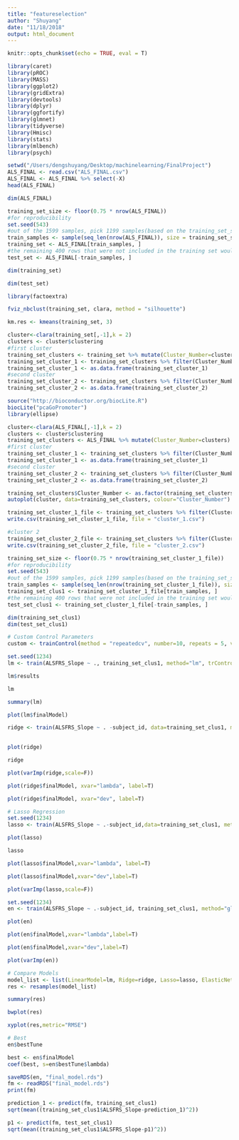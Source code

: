 ```yaml
---
title: "featureselection"
author: "Shuyang"
date: "11/18/2018"
output: html_document
---
```


```r
knitr::opts_chunk$set(echo = TRUE, eval = T)
```

```r
library(caret)
library(pROC)
library(MASS)
library(ggplot2)
library(gridExtra)
library(devtools)
library(dplyr)
library(ggfortify)
library(glmnet)
library(tidyverse)
library(Hmisc)
library(stats)
library(mlbench)
library(psych)
```




```r
setwd("/Users/dengshuyang/Desktop/machinelearning/FinalProject")
ALS_FINAL <- read.csv("ALS_FINAL.csv")
ALS_FINAL <- ALS_FINAL %>% select(-X)
head(ALS_FINAL)
```

```r
dim(ALS_FINAL)
```

```r
training_set_size <- floor(0.75 * nrow(ALS_FINAL))
#for reproducibility
set.seed(543)
#out of the 1599 samples, pick 1199 samples(based on the training_set_size) randomly for the training set
train_samples <- sample(seq_len(nrow(ALS_FINAL)), size = training_set_size)
training_set <- ALS_FINAL[train_samples, ]
#the remaining 400 rows that were not included in the training set would be designated as the test set 
test_set <- ALS_FINAL[-train_samples, ]

dim(training_set)
```

```r
dim(test_set)
```

```r
library(factoextra)

fviz_nbclust(training_set, clara, method = "silhouette")

km.res <- kmeans(training_set, 3)
```

```r
cluster<-clara(training_set[,-1],k = 2)
clusters <- cluster$clustering
#first cluster
training_set_clusters <- training_set %>% mutate(Cluster_Number=clusters)
training_set_cluster_1 <- training_set_clusters %>% filter(Cluster_Number==1) %>% select(-subject_id)
training_set_cluster_1 <- as.data.frame(training_set_cluster_1)
#second cluster
training_set_cluster_2 <- training_set_clusters %>% filter(Cluster_Number==2) %>% select(-subject_id)
training_set_cluster_2 <- as.data.frame(training_set_cluster_2)
```

```r
source("http://bioconductor.org/biocLite.R")
biocLite("pcaGoPromoter")
library(ellipse)

```


```r
cluster<-clara(ALS_FINAL[,-1],k = 2)
clusters <- cluster$clustering
training_set_clusters <- ALS_FINAL %>% mutate(Cluster_Number=clusters)
#first cluster
training_set_cluster_1 <- training_set_clusters %>% filter(Cluster_Number==1) %>% select(-subject_id)
training_set_cluster_1 <- as.data.frame(training_set_cluster_1)
#second cluster
training_set_cluster_2 <- training_set_clusters %>% filter(Cluster_Number==2) %>% select(-subject_id)
training_set_cluster_2 <- as.data.frame(training_set_cluster_2)
```



```r
training_set_clusters$Cluster_Number <- as.factor(training_set_clusters$Cluster_Number)
autoplot(cluster, data=training_set_clusters, colour="Cluster_Number") + labs(title="CLARA Clustering", x="PC1", y="PC2", color="Cluster_Number")
```

```r
training_set_cluster_1_file <- training_set_clusters %>% filter(Cluster_Number==1) %>% select(subject_id, ALSFRS_Slope, Q2_Salivation, Q3_Swallowing, Bulbar_Onset, Subject_Liters_Trial_1, ALSFRS_Total, Limb_Onset)
write.csv(training_set_cluster_1_file, file = "cluster_1.csv")

#cluster 2
training_set_cluster_2_file <- training_set_clusters %>% filter(Cluster_Number==2) %>% select(subject_id, ALSFRS_Slope, Q3_Swallowing, Q2_Salivation, Bulbar_Onset, Limb_Onset, Q7_Turning_in_Bed,Subject_Liters_Trial_1)
write.csv(training_set_cluster_2_file, file = "cluster_2.csv")
```


```r
training_set_size <- floor(0.75 * nrow(training_set_cluster_1_file))
#for reproducibility
set.seed(543)
#out of the 1599 samples, pick 1199 samples(based on the training_set_size) randomly for the training set
train_samples <- sample(seq_len(nrow(training_set_cluster_1_file)), size = training_set_size)
training_set_clus1 <- training_set_cluster_1_file[train_samples, ]
#the remaining 400 rows that were not included in the training set would be designated as the test set 
test_set_clus1 <- training_set_cluster_1_file[-train_samples, ]

dim(training_set_clus1)
dim(test_set_clus1)
```


```r
# Custom Control Parameters
custom <- trainControl(method = "repeatedcv", number=10, repeats = 5, verboseIter = T)
```

```r
set.seed(1234)
lm <- train(ALSFRS_Slope ~ ., training_set_clus1, method="lm", trControl=custom)
```

```r
lm$results
```

```r
lm
```
```r
summary(lm)
```


```r
plot(lm$finalModel)
```

```r
ridge <- train(ALSFRS_Slope ~ . -subject_id, data=training_set_clus1, method="glmnet", tuneGrid=expand.grid(alpha=0,
                                                                                                            lambda=seq(0.0001,0.09,length=5)), trControl=custom)
```

```r
plot(ridge)             
```

```r
ridge
```

```r
plot(varImp(ridge,scale=F))
```
```r
plot(ridge$finalModel, xvar="lambda", label=T)
```
```r
plot(ridge$finalModel, xvar="dev", label=T)
```

```r
# Lasso Regression
set.seed(1234)
lasso <- train(ALSFRS_Slope ~ .-subject_id,data=training_set_clus1, method="glmnet", tuneGrid=expand.grid(alpha=1,lambda=seq(0.0001,0.2,length=5)), trControl=custom )
```

```r
plot(lasso)
```

```r
lasso
```

```r
plot(lasso$finalModel,xvar="lambda", label=T)
```

```r
plot(lasso$finalModel,xvar="dev",label=T)

```

```r
plot(varImp(lasso,scale=F))
```

```r
set.seed(1234)
en <- train(ALSFRS_Slope ~ .-subject_id, training_set_clus1, method="glmnet", tuneGrid=expand.grid(alpha=seq(0,1,length=10), lambda=seq(0.0001, 0.001, length=5)), trControl=custom)
```

```r
plot(en)
```

```r
plot(en$finalModel,xvar="lambda",label=T)
```

```r
plot(en$finalModel,xvar="dev",label=T)
```

```r
plot(varImp(en))
```

```r
# Compare Models
model_list <- list(LinearModel=lm, Ridge=ridge, Lasso=lasso, ElasticNet=en)
res <- resamples(model_list)
```

```r
summary(res)
```

```r
bwplot(res)
```
```r
xyplot(res,metric="RMSE")
```
```r
# Best
en$bestTune
```
```r
best <- en$finalModel
coef(best, s=en$bestTune$lambda)
```

```r
saveRDS(en, "final_model.rds")
fm <- readRDS("final_model.rds")
print(fm)
```

```r
prediction_1 <- predict(fm, training_set_clus1)
sqrt(mean((training_set_clus1$ALSFRS_Slope-prediction_1)^2))
```

```r
p1 <- predict(fm, test_set_clus1)
sqrt(mean((training_set_clus1$ALSFRS_Slope-p1)^2))
```







